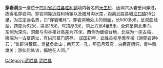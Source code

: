 '''穿岩洞'''是一座位于[[四川省|四川省]][[武胜县|武胜县]][[胜利镇_(武胜县)|胜利镇]]境内著名的[[天生桥|天生桥]]，因洞穴从岩壁间穿过，故得名穿岩洞。穿岩洞靠近胜利场镇以及腊月沟水库，距离武胜县城[[沿口镇|沿口镇]]35公里，为古定远名景，曰“穿岩曦月”。穿岩洞地处山的侧面，长500多米，呈双曲线型，跨度为62米，拱高15米，穹顶厚3米，洞上方宽4至8米，全洞呈南北走向，东侧为深沟。洞面与沟谷相对高差为70米，西侧为缓坡台地，北端为一座古庙，南端为一古寨遗址，有拱形寨门遗存。 [[中華民國|民国]]初年，武胜县[[视学|视学]]庞孝植《游穿岩诗》云：“谁辟洪荒窟，灵鳌负此山；凿开天一孔，照见月双弯；白鹿宵栖洞，青牛晓渡关；游仙何处访，福地在人间。”

{{Sichuan-stub}}
[[Category:武胜县|Category:武胜县]]
[[Category:广安旅游|武胜县]]